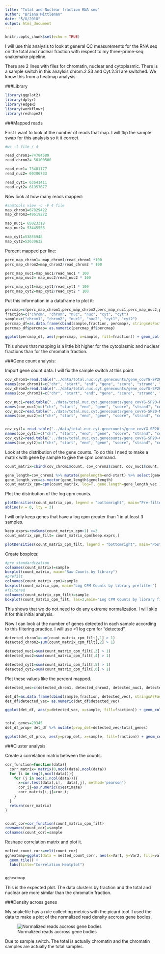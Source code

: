 ```yaml
---
title: "Total and Nuclear fraction RNA seq"
author: "Briana Mittleman"
date: "5/8/2018"
output: html_document
---
```


```r
knitr::opts_chunk$set(echo = TRUE)
```

I will use this analysis to look at general QC measurements for the RNA seq on the total and nuclear fraction with respect to my three-prime-seq snakemake pipeline.    


There are 2 lines with files for chromatin, nuclear and cytoplasmic. There is a sample switch in this anaylsis chrom.2.S3 and Cyt.2.S1 are switched. We know this from a heatmap analysis.  

###Library  
```r
library(ggplot2)
library(dplyr)
library(edgeR)
library(workflowr)
library(reshape2)

```


###Mapped reads  

First I want to look at the number of reads that map. I will flip the sample swap for this analysis so it it correct.  


```r

#wc -l file / 4

read_chrom1=74784589
read_chrom2= 56100500

read_nuc1= 73481177
read_nuc2= 60386733

read_cyt1= 63641411
read_cyt2= 61957677
```

Now look at how many reads mapped:  
```r
#samtools view -c -F 4 file 
map_chrom1=67829422
map_chrom2=49619272

map_nuc1= 65023318
map_nuc2= 53445556

map_cyt1=53856948
map_cyt2=52630632

```

Percent mapped per line:   
```r
perc_map_chrom1= map_chrom1/read_chrom1 *100
perc_map_chrom2=map_chrom2/read_chrom2 * 100

perc_map_nuc1=map_nuc1/read_nuc1 * 100
perc_map_nuc2= map_nuc2/read_nuc2 * 100

perc_map_cyt1=map_cyt1/read_cyt1 * 100
perc_map_cyt2=map_cyt2/read_cyt2 * 100

```

Put this information in a dataframe to plot it:  
```r
percmap=c(perc_map_chrom1,perc_map_chrom2,perc_map_nuc1,perc_map_nuc2,perc_map_cyt1, perc_map_cyt2)
fraction=c("chrom", "chrom", "nuc", "nuc", "cyt", "cyt")
sample=c("chrom1", "chrom2", "nuc1", "nuc2", "cyt1", "cyt2")
percmap_df=as.data.frame(cbind(sample,fraction, percmap), stringsAsFactors = F)
percmap_df$percmap= as.numeric(percmap_df$percmap)

ggplot(percmap_df, aes(y=percmap, x=sample, fill=fraction)) + geom_col() + scale_y_continuous(limits=c(0,100)) + labs(y="Percent mapped", title="Percent of reads mapped")

```
This shows that mapping is a little bit higher for the cytoplasmic and nuclear fractions than for the chromatin fraction.  

###Gene count analysis:  


Import gene count data. I will fix the sample switch at this point.  

```r
cov_chrom1=read.table("../data/total.nuc.cyt.genecounts/gene_covYG-SP20-Chrom-1_S3_L005_R1_001-genecov.txt", stringsAsFactors = FALSE)
names(cov_chrom1)=c("chr", "start", "end", "gene", "score", "strand", "count" )
cov_chrom2=read.table("../data/total.nuc.cyt.genecounts/gene_covYG-SP20-Cyt-2_S4_L005_R1_001-genecov.txt", stringsAsFactors = FALSE)
names(cov_chrom2)=c("chr", "start", "end", "gene", "score", "strand", "count" )

cov_nuc1=read.table("../data/total.nuc.cyt.genecounts/gene_covYG-SP20-Nuc-1_S2_L005_R1_001-genecov.txt", stringsAsFactors = FALSE)
names(cov_nuc1)=c("chr", "start", "end", "gene", "score", "strand", "count" )
cov_nuc2=read.table("../data/total.nuc.cyt.genecounts/gene_covYG-SP20-Nuc-2_S5_L005_R1_001-genecov.txt", stringsAsFactors = FALSE)
names(cov_nuc2)=c("chr", "start", "end", "gene", "score", "strand", "count" )


cov_cyt1= read.table("../data/total.nuc.cyt.genecounts/gene_covYG-SP20-Cyt-1_S1_L005_R1_001-genecov.txt", stringsAsFactors = FALSE)
names(cov_cyt1)=c("chr", "start", "end", "gene", "score", "strand", "count" )
cov_cyt2=read.table("../data/total.nuc.cyt.genecounts/gene_covYG-SP20-Chrom-2_S6_L005_R1_001-genecov.txt", stringsAsFactors = FALSE)
names(cov_cyt2)=c("chr", "start", "end", "gene", "score", "strand", "count" )

```

Look at the distribution of the gene counts. To do this I need to make a matrix with gene by sample to give the cpm command.  
```r
count_matrix=cbind(cov_chrom1$count, cov_chrom2$count, cov_nuc1$count, cov_nuc2$count, cov_cyt1$count, cov_cyt2$count)

gene_length=cov_chrom1 %>% mutate(genelength=end-start) %>% select(genelength) 
gene_length_vec=as.vector(gene_length$genelength)
count_matrix_cpm=cpm(count_matrix, log=T, gene.length=gene_length_vec )

```

Plot the distribution of the log cpm counts.  

```r
plotDensities(count_matrix_cpm, legend = "bottomright", main="Pre-filtering")
abline(v = 0, lty = 3)

```

I will only keep genes that have a log cpm greater than 1 in at least 3 samples.  

```r
keep.exprs=rowSums(count_matrix_cpm>1) >=3
count_matrix_cpm_filt= count_matrix_cpm[keep.exprs,]

plotDensities(count_matrix_cpm_filt, legend = "bottomright", main="Post-filtering")
```


Create boxplots: 
```r
#pre standardization  
colnames(count_matrix)=sample
boxplot(count_matrix, main="Raw Counts by library")
#prefilt
colnames(count_matrix_cpm)=sample
boxplot(count_matrix_cpm, main="Log CPM Counts by library prefilter")
#filtered
colnames(count_matrix_cpm_filt)=sample
boxplot(count_matrix_cpm_filt, las=2,main="Log CPM Counts by library filtered")
```
This shows that we do not need to do any extreme normalization. I will skip it for this initial analysis.  

Now I can look at the number of genes detected in each sample according to this filtering practice. I will use >1 log cpm for "detected".  

```r
detected_chrom1=sum(count_matrix_cpm_filt[,1] > 1)
detected_chrom2=sum(count_matrix_cpm_filt[,2] > 1)

detected_nuc1=sum(count_matrix_cpm_filt[,3] > 1)
detected_nuc2=sum(count_matrix_cpm_filt[,4] > 1)

detected_cyt1=sum(count_matrix_cpm_filt[,5] > 1)
detected_cyt2=sum(count_matrix_cpm_filt[,6] > 1)
```

Plot these values like the percent mapped.  

```r

detected_vec=c(detected_chrom1, detected_chrom2, detected_nuc1, detected_nuc2, detected_cyt1, detected_cyt2)

det_df=as.data.frame(cbind(sample,fraction, detected_vec), stringsAsFactors = F)
det_df$detected_vec= as.numeric(det_df$detected_vec)

ggplot(det_df, aes(y=detected_vec, x=sample, fill=fraction)) + geom_col() + labs(x="Sample", y="Number of detected genes", title="Number Detected genes >1 log-cpm") + scale_y_continuous(limits=c(0,20345))


total_genes=20345
det_df_prop= det_df %>% mutate(prop_det=detected_vec/total_genes)

ggplot(det_df_prop, aes(y=prop_det, x=sample, fill=fraction)) + geom_col() + labs(x="Sample", y="Proportion detected genes", title="Proportion Detected Genes >1 log-cpm") + scale_y_continuous(limits=c(0,1))


```




###Cluster analysis  

Create a correlation matrix between the counts.   

```r
cor_function=function(data){
  corr_matrix= matrix(0,ncol(data),ncol(data))
  for (i in seq(1,ncol(data))){
    for (j in seq(1,ncol(data))){
      x=cor.test(data[,i],  data[,j], method='pearson')
      cor_ij=as.numeric(x$estimate)
      corr_matrix[i,j]=cor_ij
    }
  }
  return(corr_matrix)
}


count_cor=cor_function(count_matrix_cpm_filt)
rownames(count_cor)=sample
colnames(count_cor)=sample
```

Reshape correlation matrix and plot it.  

```r
melted_count_corr=melt(count_cor)
ggheatmap=ggplot(data = melted_count_corr, aes(x=Var1, y=Var2, fill=value)) +
  geom_tile() +
  labs(title="Correlation Heatplot")


ggheatmap
```

This is the expected plot. The data clusters by fraction and the total and nuclear are more similar than the chromatin fraction.  

###Density across genes  

My snakefile has a rule collecting metrics with the picard tool. I used the data to make a plot of the normalized read density accross gene bodies.  

![Normalized reads accross gene bodies](../data/read.dist.across.gene.rnaseq.png)  

Due to sample switch. The total is actually chromatin and the chromatin samples are actually the total samples.  



